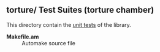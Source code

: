 =='''torture/''' Test Suites (torture chamber)==

This directory contain the [[Lib:Torture Chamber|unit tests]] of the library.

; '''Makefile.am'''
: Automake source file

